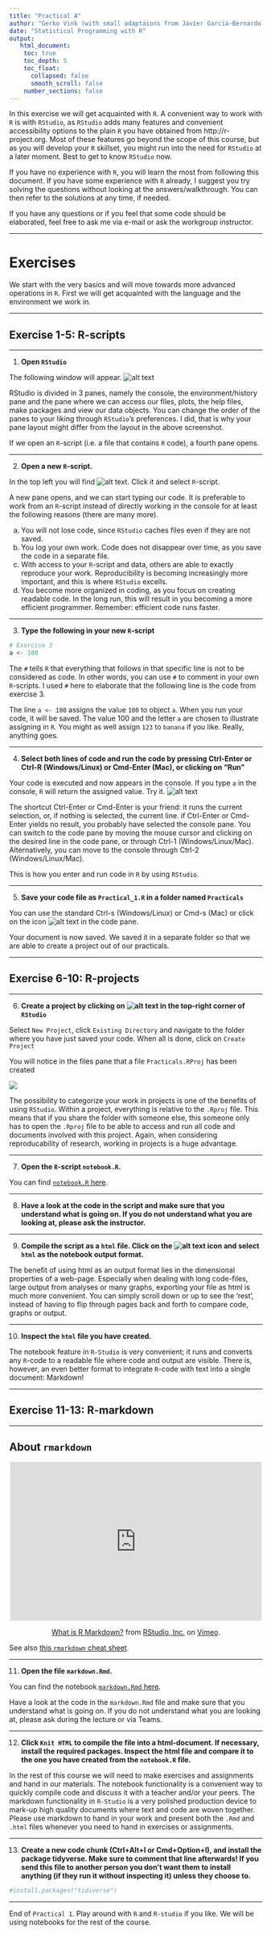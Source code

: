 ```yaml
---
title: "Practical A"
author: "Gerko Vink (with small adaptaions from Javier Garcia-Bernardo)"
date: "Statistical Programming with R"
output: 
   html_document:
    toc: true
    toc_depth: 5
    toc_float: 
      collapsed: false
      smooth_scroll: false
    number_sections: false
---
```


In this exercise we will get acquainted with `R`. A convenient way to work with `R` is with `RStudio`, as `RStudio` adds many features and convenient accessibility options to the plain `R` you have obtained from http://r-project.org. Most of these features go beyond the scope of this course, but as you will develop your `R` skillset, you might run into the need for `RStudio` at a later moment. Best to get to know `RStudio` now. 
 
If you have no experience with `R`, you will learn the most from following this document. If you have some experience with `R` already,  I suggest you try solving the questions without looking at the answers/walkthrough. You can then refer to the solutions at any time, if needed. 

If you have any questions or if you feel that some code should be elaborated, feel free to ask me via e-mail or ask the workgroup instructor.

---

# Exercises
We start with the very basics and will move towards more advanced operations in `R`. First we will get acquainted with the language and the environment we work in. 

---

## Exercise 1-5: R-scripts

---

1. **Open `RStudio`**

The following window will appear. 
![alt text](figuresPractical/fig1.png)

RStudio is divided in 3 panes, namely the console, the environment/history pane and the pane where we can access our files, plots, the help files, make packages and view our data objects. You can change the order of the panes to your liking through `RStudio`'s preferences. I did, that is why your pane layout might differ from the layout in the above screenshot.

If we open an `R`-script (i.e. a file that contains `R` code), a fourth pane opens. 

---

2. **Open a new `R`-script.**

In the top left you will find ![alt text](figuresPractical/fig2.png). Click it and select `R`-script. 

A new pane opens, and we can start typing our code. It is preferable to work from an `R`-script instead of directly working in the console for at least the following reasons (there are many more). 

a. You will not lose code, since `RStudio` caches files even if they are not saved. 
b. You log your own work. Code does not disappear over time, as you save the code in a separate file. 
c. With access to your `R`-script and data, others are able to exactly reproduce your work. Reproducibility is becoming increasingly more important, and this is where `RStudio` excells. 
d. You become more organized in coding, as you focus on creating readable code. In the long run, this will result in you becoming a more efficient programmer. Remember: efficient code runs faster. 

---

3. **Type the following in your new `R`-script**

```r
# Exercise 3
a <- 100
```

The `#` tells `R` that everything that follows in that specific line is not to be considered as code. In other words, you can use `#` to comment in your own `R`-scripts. I used `#` here to elaborate that the following line is the code from exercise 3. 

The line `a <- 100` assigns the value `100` to object `a`. When you run your code, it will be saved. The value 100 and the letter `a` are chosen to illustrate assigning in `R`. You might as well assign `123` to `banana` if you like. Really, anything goes. 

---

4. **Select both lines of code and run the code by pressing Ctrl-Enter or Ctrl-R (Windows/Linux) or Cmd-Enter (Mac), or clicking on "Run"**

Your code is executed and now appears in the console. If you type `a` in the console, `R` will return the assigned value. Try it. 
![alt text](figuresPractical/fig3.png)

The shortcut Ctrl-Enter or Cmd-Enter is your friend: it runs the current selection, or, if nothing is selected, the current line. if Ctrl-Enter or Cmd-Enter yields no result, you probably have selected the console pane. You can switch to the code pane by moving the mouse cursor and clicking on the desired line in the code pane, or through Ctrl-1 (Windows/Linux/Mac). Alternatively, you can move to the console through Ctrl-2 (Windows/Linux/Mac). 

This is how you enter and run code in `R` by using `RStudio`. 

---

5. **Save your code file as `Practical_1.R` in a folder named `Practicals`**

You can use the standard Ctrl-s (Windows/Linux) or Cmd-s (Mac) or click on the icon ![alt text](figuresPractical/fig4.png) in the code pane. 

Your document is now saved. We saved it in a separate folder so that we are able to create a project out of our practicals. 

---

## Exercise 6-10: R-projects

---

6. **Create a project by clicking on ![alt text](figuresPractical/fig5.png) in the top-right corner of `RStudio`**

Select `New Project`, click `Existing Directory` and navigate to the folder where you have just saved your code. When all is done, click on `Create Project`

You will notice in the files pane that a file `Practicals.RProj` has been created

![](figuresPractical/fig6.png)

The possibility to categorize your work in projects is one of the benefits of using `RStudio`. Within a project, everything is relative to the `.Rproj` file. This means that if you share the folder with someone else, this someone only has to open the `.Rproj` file to be able to access and run all code and documents involved with this project. Again, when considering reproducability of research, working in projects is a huge advantage. 

---

7. **Open the `R`-script `notebook.R`. **

You can find [`notebook.R` here](exercise_examples/notebook.R).

---

8. **Have a look at the code in the script and make sure that you understand what is going on. If you do not understand what you are looking at, please ask the instructor.** 

---
 
9. **Compile the script as a `html` file. Click on the ![alt text](figuresPractical/fig7.png) icon and select `html` as the notebook output format. **

The benefit of using html as an output format lies in the dimensional properties of a web-page. Especially when dealing with long code-files, large output from analyses or many graphs, exporting your file as html is much more convenient. You can simply scroll down or up to see the 'rest', instead of having to flip through pages back and forth to compare code, graphs or output. 

---

10. **Inspect the `html` file you have created. **

The notebook feature in `R-Studio` is very convenient; it runs and converts any `R`-code 
to a readable file where code and output are visible. There is, however, an even better format to integrate `R`-code with text into a single document: Markdown!

---

## Exercise 11-13: R-markdown

---

## About `rmarkdown`
<center>
<iframe src="https://player.vimeo.com/video/178485416?color=428bca&title=0&byline=0&portrait=0" width="500" height="315" frameborder="0" webkitallowfullscreen mozallowfullscreen allowfullscreen></iframe>
<p><a href="https://vimeo.com/178485416">What is R Markdown?</a> from <a href="https://vimeo.com/rstudioinc">RStudio, Inc.</a> on <a href="https://vimeo.com">Vimeo</a>.</p>
</center>

See also [this `rmarkdown` cheat sheet](https://rstudio.com/wp-content/uploads/2015/02/rmarkdown-cheatsheet.pdf). 


---

11. **Open the file `markdown.Rmd`. **

You can find the notebook [`markdown.Rmd` here](exercise_examples/markdown.Rmd).

Have a look at the code in the `markdown.Rmd` file and make sure that you understand what is going on. If you do not understand what you are looking at, please ask during the lecture or via Teams.

---

12. **Click `Knit HTML` to compile the file into a html-document. If necessary, install the required packages. Inspect the html file and compare it to the one you have created from the `notebook.R` file. **

In the rest of this course we will need to make exercises and assignments and hand in our materials. The notebook functionality is a convenient way to quickly compile code and discuss it with a teacher and/or your peers. The markdown functionality in `R-Studio` is a very polished production device to mark-up high quality documents where text and code are woven together. Please use markdown to hand in your work and present both the `.Rmd` and `.html` files whenever you need to hand in exercises or assignments. 

---

13. **Create a new code chunk (Ctrl+Alt+I or Cmd+Option+I), and install the package tidyverse. Make sure to comment that line afterwards! If you send this file to another person you don't want them to install anything (if they run it without inspecting it) unless they choose to.**

```r
#install.packages("tidiverse")
```


---

End of `Practical 1`. Play around with `R` and `R-studio` if you like. We will be using notebooks for the rest of the course.

